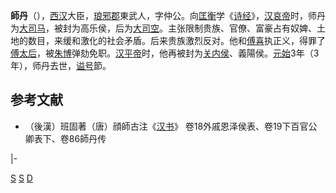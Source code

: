 '''師丹'''（{{bd|？||3年||catIdx=S}}），[[西汉|西汉]]大臣，[[琅邪郡|琅邪郡]]東武人，字仲公。向[[匡衡|匡衡]]学《[[诗经|诗经]]》，[[汉哀帝|汉哀帝]]时，师丹为[[大司马|大司马]]，被封为高乐侯，后为[[大司空|大司空]]。主张限制贵族、官僚、富豪占有奴婢、土地的数目，来缓和激化的社会矛盾。后来贵族激烈反对。他和[[傅喜|傅喜]]执正义，得罪了[[傅太后|傅太后]]，被[[朱博|朱博]]弹劾免职。[[汉平帝|汉平帝]]时，他再被封为[[关内侯|关内侯]]、義陽侯。[[元始_(西汉)|元始]]3年（3年），师丹去世，[[谥号|谥号]]節。

==参考文献==
*（後漢）班固著（唐）顔師古注《[[汉书|汉书]]》 卷18外戚恩泽侯表、卷19下百官公卿表下、卷86師丹传
{{start box}}
{{s-before|[[陳咸|陳咸]]}}
{{s-title|[[西汉|西汉]][[少府|少府]]<br>前14年}}
{{s-after|[[許商|許商]]}}
{{s-before|[[韓勳|韓勳]]}}
{{s-title|[[西汉|西汉]][[光祿勳|光祿勳]]<br>前14年—前12年}}
{{s-after|[[平當|平當]]}}
{{s-before|[[趙玄|趙玄]]}}
{{s-title|[[西汉|西汉]][[光祿勳|光祿勳]]<br>前8年}}
{{s-after|[[許商|許商]]}}
{{s-before|[[趙玄|趙玄]]}}
{{s-title|[[西汉|西汉]][[太子太傅|太子太傅]]<br>前8年}}
{{s-none|無|太子即位}}  
{{s-before|[[王咸|王咸]]}}
{{s-title|[[西汉|西汉]][[左將軍|左將軍]]<br>前7年}}
{{s-vacant|last=[[彭宣|彭宣]]}}
{{s-before|[[王莽|王莽]]}}
{{s-title|[[西汉|西汉]][[大司馬|大司馬]]<br>前7年—前6年}}
{{s-after|[[傅喜|傅喜]]}}
{{s-before|[[何武|何武]]}}
{{s-title|[[西汉|西汉]][[大司空|大司空]]<br>前7年—前6年}}
{{s-after|[[朱博|朱博]]}}
{{s-none|无|[[汉哀帝|汉哀帝]]新封爵位}}
{{s-title|[[西汉|西汉]][[高樂侯|高樂侯]]<br>前7年—前6年}}
{{s-none|无|[[汉哀帝|汉哀帝]]撤销爵位}}
|-
{{s-none|无|[[汉平帝|汉平帝]]新封爵位}}
{{s-title|[[西汉|西汉]][[義陽侯|義陽侯]]<br>3年}}
{{s-after|子[[師業|師業]]}}
{{end box}}
{{漢朝人小作品}}

{{西汉太尉大司马}}
[[Category:西汉政治人物|S]]
[[Category:诸城人|S]]
[[Category:師姓|D]]